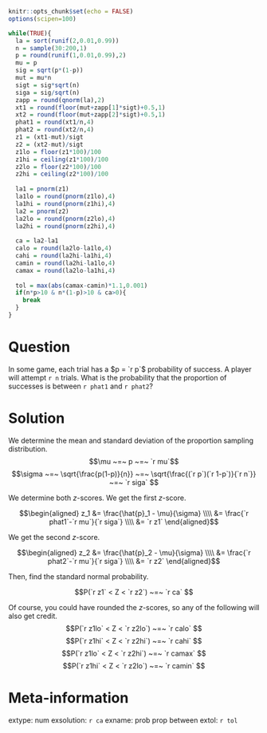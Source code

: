 ```r
knitr::opts_chunk$set(echo = FALSE)
options(scipen=100)

while(TRUE){
  la = sort(runif(2,0.01,0.99))
  n = sample(30:200,1)
  p = round(runif(1,0.01,0.99),2)
  mu = p
  sig = sqrt(p*(1-p))
  mut = mu*n
  sigt = sig*sqrt(n)
  siga = sig/sqrt(n)
  zapp = round(qnorm(la),2)
  xt1 = round(floor(mut+zapp[1]*sigt)+0.5,1)
  xt2 = round(floor(mut+zapp[2]*sigt)+0.5,1)
  phat1 = round(xt1/n,4)
  phat2 = round(xt2/n,4)
  z1 = (xt1-mut)/sigt
  z2 = (xt2-mut)/sigt
  z1lo = floor(z1*100)/100
  z1hi = ceiling(z1*100)/100
  z2lo = floor(z2*100)/100
  z2hi = ceiling(z2*100)/100
  
  la1 = pnorm(z1)
  la1lo = round(pnorm(z1lo),4)
  la1hi = round(pnorm(z1hi),4)
  la2 = pnorm(z2)
  la2lo = round(pnorm(z2lo),4)
  la2hi = round(pnorm(z2hi),4)
  
  ca = la2-la1
  calo = round(la2lo-la1lo,4)
  cahi = round(la2hi-la1hi,4)
  camin = round(la2hi-la1lo,4)
  camax = round(la2lo-la1hi,4)
  
  tol = max(abs(camax-camin)*1.1,0.001)
  if(n*p>10 & n*(1-p)>10 & ca>0){
    break
  }
}
```

Question
========

In some game, each trial has a $p = `r p`$ probability of success. A player will attempt `r n` trials. What is the probability that the proportion of successes is between `r phat1` and `r phat2`?

Solution
========

We determine the mean and standard deviation of the proportion sampling distribution.
$$\mu ~=~ p ~=~ `r mu`$$
$$\sigma ~=~ \sqrt{\frac{p(1-p)}{n}} ~=~ \sqrt{\frac{(`r p`)(`r 1-p`)}{`r n`}} ~=~ `r siga` $$

We determine both $z$-scores. We get the first $z$-score.

$$\begin{aligned}
z_1 &= \frac{\hat{p}_1 - \mu}{\sigma} \\\\
&= \frac{`r phat1`-`r mu`}{`r siga`} \\\\
&= `r z1`
\end{aligned}$$

We get the second $z$-score.

$$\begin{aligned}
z_2 &= \frac{\hat{p}_2 - \mu}{\sigma} \\\\
&= \frac{`r phat2`-`r mu`}{`r siga`} \\\\
&= `r z2`
\end{aligned}$$

Then, find the standard normal probability.

$$P(`r z1` < Z < `r z2`) ~=~ `r ca` $$

Of course, you could have rounded the $z$-scores, so any of the following will also get credit.
$$P(`r z1lo` < Z < `r z2lo`) ~=~ `r calo` $$
$$P(`r z1hi` < Z < `r z2hi`) ~=~ `r cahi` $$
$$P(`r z1lo` < Z < `r z2hi`) ~=~ `r camax` $$
$$P(`r z1hi` < Z < `r z2lo`) ~=~ `r camin` $$




Meta-information
================
extype: num
exsolution: `r ca`
exname: prob prop between
extol: `r tol`
